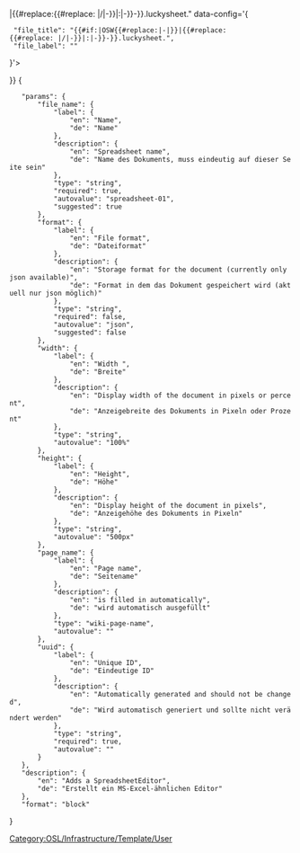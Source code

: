 <includeonly>{{Template:Helper/UI/VE/Visible
|icon=table
|content=Spreadsheet ''{{{file_name}}}''
}}
{{Template:Helper/UI/VE/Hidden 
|content=<div class="SpreadsheetEditor" style="width:{{{width|100%}}};height:{{{height|500px}}}; max-width:100%;" data-filename="{{#if:{{{uuid|}}}|OSW{{#replace:{{{uuid}}}|-|}}|{{#replace:{{#replace: {{{page_name}}}|/|-}}|:|-}}-{{{file_name}}}}}.luckysheet.{{{format|json}}}" data-config='{
  "file_title": "{{#if:{{{uuid|}}}|OSW{{#replace:{{{uuid}}}|-|}}|{{#replace:{{#replace: {{{page_name}}}|/|-}}|:|-}}-{{{file_name}}}}}.luckysheet.{{{format|json}}}",
  "file_label": "{{{file_name}}}"
}'></div>
}}</includeonly>
<noinclude>[[Category:OSL/Infrastructure/Template/User]]
<templatedata>
{
	"params": {
		"file_name": {
			"label": {
				"en": "Name",
				"de": "Name"
			},
			"description": {
				"en": "Spreadsheet name",
				"de": "Name des Dokuments, muss eindeutig auf dieser Seite sein"
			},
			"type": "string",
			"required": true,
			"autovalue": "spreadsheet-01",
			"suggested": true
		},
		"format": {
			"label": {
				"en": "File format",
				"de": "Dateiformat"
			},
			"description": {
				"en": "Storage format for the document (currently only json available)",
				"de": "Format in dem das Dokument gespeichert wird (aktuell nur json möglich)"
			},
			"type": "string",
			"required": false,
			"autovalue": "json",
			"suggested": false
		},
		"width": {
			"label": {
				"en": "Width ",
				"de": "Breite"
			},
			"description": {
				"en": "Display width of the document in pixels or percent",
				"de": "Anzeigebreite des Dokuments in Pixeln oder Prozent"
			},
			"type": "string",
			"autovalue": "100%"
		},
		"height": {
			"label": {
				"en": "Height",
				"de": "Höhe"
			},
			"description": {
				"en": "Display height of the document in pixels",
				"de": "Anzeigehöhe des Dokuments in Pixeln"
			},
			"type": "string",
			"autovalue": "500px"
		},
		"page_name": {
			"label": {
				"en": "Page name",
				"de": "Seitename"
			},
			"description": {
				"en": "is filled in automatically",
				"de": "wird automatisch ausgefüllt"
			},
			"type": "wiki-page-name",
			"autovalue": "{{subst:FULLPAGENAME}}"
		},
		"uuid": {
			"label": {
				"en": "Unique ID",
				"de": "Eindeutige ID"
			},
			"description": {
				"en": "Automatically generated and should not be changed",
				"de": "Wird automatisch generiert und sollte nicht verändert werden"
			},
			"type": "string",
			"required": true,
			"autovalue": "{{subst:UUID}}"
		}
	},
	"description": {
		"en": "Adds a SpreadsheetEditor",
		"de": "Erstellt ein MS-Excel-ähnlichen Editor"
	},
	"format": "block"
}
</templatedata>
</noinclude>